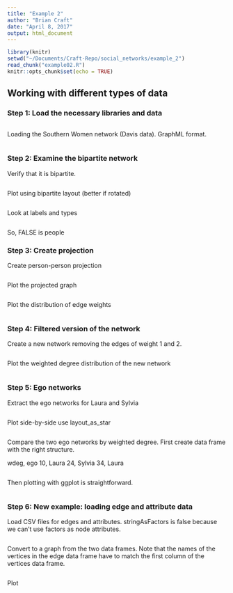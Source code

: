 ```yaml
---
title: "Example 2"
author: "Brian Craft"
date: "April 8, 2017"
output: html_document
---
```


```r
library(knitr)
setwd("~/Documents/Craft-Repo/social_networks/example_2")
read_chunk("example02.R")
knitr::opts_chunk$set(echo = TRUE)
```
## Working with different types of data

### Step 1: Load the necessary libraries and data

```r

```

Loading the Southern Women network (Davis data). GraphML format.

```r
```

### Step 2: Examine the bipartite network
Verify that it is bipartite.

```r

```

Plot using bipartite layout (better if rotated)
```r

```

Look at labels and types

```r

```

So, FALSE is people

### Step 3: Create projection

Create person-person projection

```r

```

Plot the projected graph
```r

```

Plot the distribution of edge weights
```r

```

### Step 4: Filtered version of the network

Create a new network removing the edges of weight 1 and 2.

```r

```


Plot the weighted degree distribution of the new network
```r

```

### Step 5: Ego networks

Extract the ego networks for Laura and Sylvia

```r

```

Plot side-by-side use layout_as_star
```r


```

Compare the two ego networks by weighted degree. First create data frame with the right structure.

wdeg, ego
10, Laura
24, Sylvia
34, Laura

```r

```

Then plotting with ggplot is straightforward.

```r

```

### Step 6: New example: loading edge and attribute data

Load CSV files for edges and attributes. stringAsFactors is
false because we can't use factors as node attributes.

```r

```

Convert to a graph from the two data frames. Note that the
names of the vertices in the edge data frame have to match the
first column of the vertices data frame.

```r
```

Plot

```r

```
